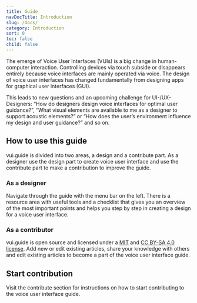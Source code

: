 ```yaml
---
title: Guide
navDocTitle: Introduction
slug: /docs/
category: Introduction
sort: 0
toc: false
child: false
---
```


The emerge of Voice User Interfaces (VUIs) is a big change in human-computer interaction. Controlling devices via touch subside or disappears entirely because voice interfaces are mainly operated via voice. The design of voice user interfaces has changed fundamentally from designing apps for graphical user interfaces (GUI).

This leads to new questions and an upcoming challenge for UI-/UX-Designers: “How do designers design voice interfaces for optimal user guidance?”, “What visual elements are available to me as a designer to support acoustic elements?” or “How does the user’s environment influence my design and user guidance?” and so on.

## How to use this guide

vui.guide is divided into two areas, a design and a contribute part. As a designer use the design part to create voice user interface and use the contribute part to make a contribution to improve the guide.

### As a designer

Navigate through the guide with the menu bar on the left. There is a resource area with useful tools and a <GatsbyLink to="/docs/resources/checklist/">checklist</GatsbyLink> that gives you an overview of the most important points and helps you step by step in creating a design for a voice user interface.

### As a contributor

vui.guide is open source and licensed under a [MIT](https://github.com/larsmaeder/vui.guide#-license) and [CC BY-SA 4.0 license](https://github.com/larsmaeder/vui.guide#-license). Add new or edit existing articles, share your knowledge with others and edit existing articles to become a part of the voice user interface guide. 

## Start contribution

Visit the <GatsbyLink to="/contribute/">contribute</GatsbyLink> section for instructions on how to start contributing to the voice user interface guide.
